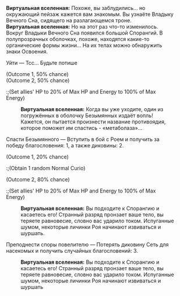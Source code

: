 {{Диалог Начало}}
:'''Виртуальная вселенная:''' Похоже, вы заблудились... но окружающий пейзаж кажется вам знакомым. Вы узнаёте Владыку Вечного Сна, сидящего на разлагающемся троне.
:'''Виртуальная вселенная:''' Но на этот раз что-то изменилось. Вокруг Владыки Вечного Сна появился большой Спорангий. В полупрозрачных оболочках, похоже, находятся какие-то органические формы жизни... На их телах можно обнаружить знаки Освоения.
:{{Диалог|Звезда}} Уйти &mdash; Тсс... Будьте потише
:;(Outcome 1, 50% chance)
:;(Outcome 2, 50% chance)
::;(Set allies' HP to 20% of Max HP and Energy to 100% of Max Energy)
::'''Виртуальная вселенная:''' Когда вы уже уходите, один из погружённых в оболочку Безымянных издаёт вопль! Кажется, он пытается произнести название противоядия, которое поможет им спастись - «метаболаза»...
:{{Диалог|Звезда}} Спасти Безымянного &mdash; Вступить в бой с Роем и получить за победу благословения: 1, а также диковины: 2.
:;(Outcome 1, 20% chance)
::;(Obtain 1 random Normal Curio)
:;(Outcome 2, 80% chance)
::;(Set allies' HP to 20% of Max HP and Energy to 100% of Max Energy)
::'''Виртуальная вселенная:''' Вы подходите к Спорангию и касаетесь его! Странный разряд пронзает ваше тело, вы теряете равновесие, словно вас ударило током. Испуганные шумом, некоторые личинки Роя начинают извиваться и шуршать.
:{{Диалог|Звезда}} Преподнести споры повелителю &mdash; Потерять диковину Сеть для насекомых и получить случайных благословений: 3.
::'''Виртуальная вселенная:''' Вы подходите к Спорангию и касаетесь его! Странный разряд пронзает ваше тело, вы теряете равновесие, словно вас ударило током. Испуганные шумом, некоторые личинки Роя начинают извиваться и шуршать
{{Диалог Конец}}
